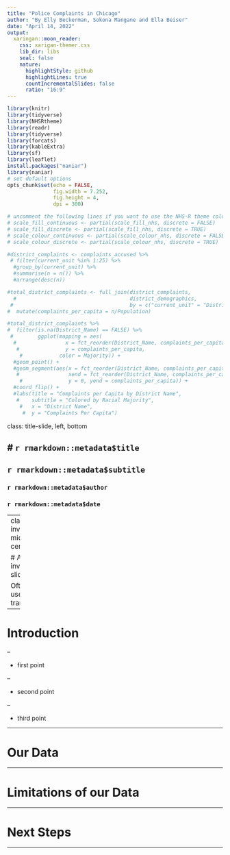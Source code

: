 ```yaml
---
title: "Police Complaints in Chicago"
author: "By Elly Beckerman, Sokona Mangane and Ella Beiser"
date: "April 14, 2022"
output:
  xaringan::moon_reader:
    css: xarigan-themer.css
    lib_dir: libs
    seal: false
    nature:
      highlightStyle: github
      highlightLines: true
      countIncrementalSlides: false
      ratio: "16:9"
---
```


```r
library(knitr)
library(tidyverse)
library(NHSRtheme)
library(readr)
library(tidyverse)
library(forcats)
library(kableExtra)
library(sf)
library(leaflet)
install.packages("naniar")
library(naniar)
# set default options
opts_chunk$set(echo = FALSE,
               fig.width = 7.252,
               fig.height = 4,
               dpi = 300)

# uncomment the following lines if you want to use the NHS-R theme colours by default
# scale_fill_continuous <- partial(scale_fill_nhs, discrete = FALSE)
# scale_fill_discrete <- partial(scale_fill_nhs, discrete = TRUE)
# scale_colour_continuous <- partial(scale_colour_nhs, discrete = FALSE)
# scale_colour_discrete <- partial(scale_colour_nhs, discrete = TRUE)
```


```r
#district_complaints <- complaints_accused %>%
 # filter(current_unit %in% 1:25) %>%
  #group_by(current_unit) %>%
  #summarise(n = n()) %>%
  #arrange(desc(n))

#total_district_complaints <- full_join(district_complaints,
  #                                     district_demographics,
 #                                      by = c("current_unit" = "District_No")) %>%
#  mutate(complaints_per_capita = n/Population)

#total_district_complaints %>%
#  filter(is.na(District_Name) == FALSE) %>%
 #        ggplot(mapping = aes(
  #                x = fct_reorder(District_Name, complaints_per_capita),
   #               y = complaints_per_capita, 
    #            color = Majority)) +
  #geom_point() +
  #geom_segment(aes(x = fct_reorder(District_Name, complaints_per_capita), 
   #                xend = fct_reorder(District_Name, complaints_per_capita), 
    #               y = 0, yend = complaints_per_capita)) +
  #coord_flip() +
  #labs(title = "Complaints per Capita by District Name",
   #    subtitle = "Colored by Racial Majority",
    #   x = "District Name",
     #  y = "Complaints Per Capita")
```
class: title-slide, left, bottom

# `r rmarkdown::metadata$title`
----
## **`r rmarkdown::metadata$subtitle`**
### `r rmarkdown::metadata$author`
### `r rmarkdown::metadata$date`

---
class: inverse, middle, center

# An inverse slide

Often used for transitions

---

# Introduction

--

* first point

--

* second point

--

* third point

--- 

# Our Data

---

# Limitations of our Data

---

# Next Steps

---

